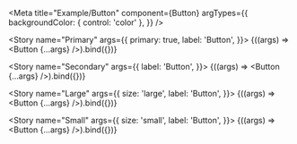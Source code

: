 

<Meta
  title="Example/Button"
  component={Button}
  argTypes={{
    backgroundColor: { control: 'color' },
  }}
/>

<Story name="Primary" args={{
  primary: true,
  label: 'Button',
}}>
  {((args) => <Button {...args} />).bind({})}
</Story>

<Story name="Secondary" args={{
  label: 'Button',
}}>
  {((args) => <Button {...args} />).bind({})}
</Story>

<Story name="Large" args={{
  size: 'large',
  label: 'Button',
}}>
  {((args) => <Button {...args} />).bind({})}
</Story>

<Story name="Small" args={{
  size: 'small',
  label: 'Button',
}}>
  {((args) => <Button {...args} />).bind({})}
</Story>
